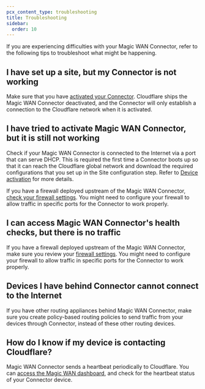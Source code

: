 ```yaml
---
pcx_content_type: troubleshooting
title: Troubleshooting
sidebar:
  order: 10
---
```


If you are experiencing difficulties with your Magic WAN Connector, refer to the following tips to troubleshoot what might be happening.

## I have set up a site, but my Connector is not working

Make sure that you have [activated your Connector](/magic-wan/configuration/connector/configure-hardware-connector/#activate-connector). Cloudflare ships the Magic WAN Connector deactivated, and the Connector will only establish a connection to the Cloudflare network when it is activated.

## I have tried to activate Magic WAN Connector, but it is still not working

Check if your Magic WAN Connector is connected to the Internet via a port that can serve DHCP. This is required the first time a Connector boots up so that it can reach the Cloudflare global network and download the required configurations that you set up in the Site configuration step. Refer to [Device activation](/magic-wan/configuration/connector/configure-hardware-connector/activate-connector) for more details.

If you have a firewall deployed upstream of the Magic WAN Connector, [check your firewall settings](/magic-wan/configuration/connector/configure-hardware-connector/#firewall-settings-required). You might need to configure your firewall to allow traffic in specific ports for the Connector to work properly.

## I can access Magic WAN Connector's health checks, but there is no traffic

If you have a firewall deployed upstream of the Magic WAN Connector, make sure you review your [firewall settings](/magic-wan/configuration/connector/configure-hardware-connector/#firewall-settings-required). You might need to configure your firewall to allow traffic in specific ports for the Connector to work properly.

## Devices I have behind Connector cannot connect to the Internet

If you have other routing appliances behind Magic WAN Connector, make sure you create policy-based routing policies to send traffic from your devices through Connector, instead of these other routing devices.

## How do I know if my device is contacting Cloudflare?

Magic WAN Connector sends a heartbeat periodically to Cloudflare. You can [access the Magic WAN dashboard](/magic-wan/configuration/connector/maintenance/heartbeat/), and check for the heartbeat status of your Connector device.
